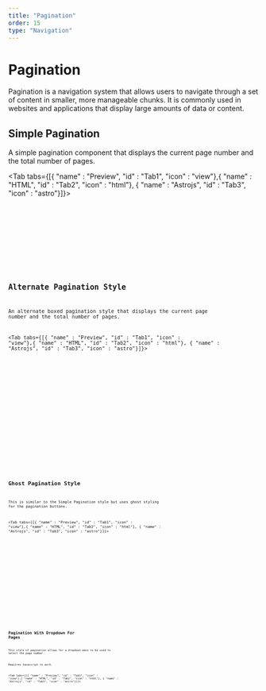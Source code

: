 ```yaml
---
title: "Pagination"
order: 15
type: "Navigation"
---
```



# Pagination

Pagination is a navigation system that allows users to navigate through a set of content in smaller, more manageable chunks. It is commonly used in websites and applications that display large amounts of data or content.

## Simple Pagination

A simple pagination component that displays the current page number and the total number of pages.

<Tab tabs={[{ "name" : "Preview", "id" : "Tab1", "icon" : "view"},{ "name" : "HTML", "id" : "Tab2", "icon" : "html"}, { "name" : "Astrojs", "id" : "Tab3", "icon" : "astro"}]}>

<section
  id="Tab1-panel"
  role="tabpanel"
  data-role="tabpanel">
  <div class="p-2 flex items-center justify-center w-full">
    <SimplePagination />
  </div>
</section>

<section id ="Tab2-panel" role="tabpanel" data-role="tabpanel">

<Code
  code={SimplePaginationCode}
  lang="html"
  wrap="true"
  data-pagefind-ignore
/>

</section>

<section id ="Tab3-panel" role="tabpanel" data-role="tabpanel">

<Code
  code={SimplePaginationCodeAstro}
  lang="astro"
  title="SimplePagination.astro"
  wrap="true"
  data-pagefind-ignore
/>

</section>

</Tab>

## Alternate Pagination Style

An alternate boxed pagination style that displays the current page number and the total number of pages.

<Tab tabs={[{ "name" : "Preview", "id" : "Tab1", "icon" : "view"},{ "name" : "HTML", "id" : "Tab2", "icon" : "html"}, { "name" : "Astrojs", "id" : "Tab3", "icon" : "astro"}]}>

<section
  id="Tab1-panel"
  role="tabpanel"
  data-role="tabpanel">
  <div class="p-2 flex items-center justify-center w-full">
    <AltPagination />
  </div>
</section>

<section id ="Tab2-panel" role="tabpanel" data-role="tabpanel">

<Code
  code={AltPaginationCode}
  lang="html"
  wrap="true"
  data-pagefind-ignore
/>

</section>

<section id ="Tab3-panel" role="tabpanel" data-role="tabpanel">

<Code
  code={AltPaginationCodeAstro}
  lang="astro"
  title="AltPagination.astro"
  wrap="true"
  data-pagefind-ignore
/>

</section>

</Tab>

## Ghost Pagination Style

This is similar to the Simple Pagination style but uses ghost styling for the pagination buttons.

<Tab tabs={[{ "name" : "Preview", "id" : "Tab1", "icon" : "view"},{ "name" : "HTML", "id" : "Tab2", "icon" : "html"}, { "name" : "Astrojs", "id" : "Tab3", "icon" : "astro"}]}>

<section
  id="Tab1-panel"
  role="tabpanel"
  data-role="tabpanel">
  <div class="p-2 flex items-center justify-center w-full">
    <GhostPagination />
  </div>
</section>

<section id ="Tab2-panel" role="tabpanel" data-role="tabpanel">

<Code
  code={GhostPaginationCode}
  lang="html"
  wrap="true"
  data-pagefind-ignore
/>

</section>

<section id ="Tab3-panel" role="tabpanel" data-role="tabpanel">

<Code
  code={GhostPaginationCodeAstro}
  lang="astro"
  title="GhostPagination.astro"
  wrap="true"
  data-pagefind-ignore
/>

</section>

</Tab>

## Pagination With Dropdown For Pages

This style of pagination allows for a dropdown menu to be used to select the page number.

<Alert heading="Info">Requires Javascript to work.</Alert>

<Tab tabs={[{ "name" : "Preview", "id" : "Tab1", "icon" : "view"},{ "name" : "HTML", "id" : "Tab2", "icon" : "html"}, { "name" : "Astrojs", "id" : "Tab3", "icon" : "astro"}]}>

<section
  id="Tab1-panel"
  role="tabpanel"
  data-role="tabpanel">
  <div class="p-2 flex items-start justify-center w-full h-[18rem]">
    <InputPagination />
  </div>
</section>

<section id ="Tab2-panel" role="tabpanel" data-role="tabpanel">

<Code
  code={InputPaginationCode}
  lang="html"
  wrap="true"
  data-pagefind-ignore
/>

</section>

<section id ="Tab3-panel" role="tabpanel" data-role="tabpanel">

<Code
  code={InputPaginationCodeAstro}
  lang="astro"
  title="PaginationDropDown.astro"
  wrap="true"
  data-pagefind-ignore
/>

</section>

</Tab>
